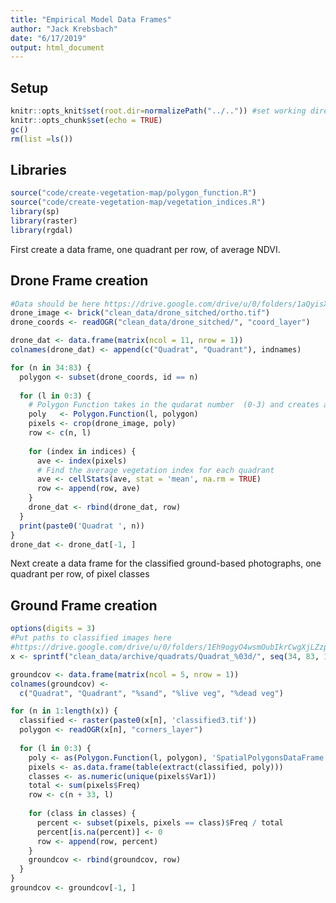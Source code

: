 ```yaml
---
title: "Empirical Model Data Frames"
author: "Jack Krebsbach"
date: "6/17/2019"
output: html_document
---
```


## Setup
```r
knitr::opts_knit$set(root.dir=normalizePath("../..")) #set working directory to the project
knitr::opts_chunk$set(echo = TRUE)
gc()
rm(list =ls())
```

## Libraries
```r
source("code/create-vegetation-map/polygon_function.R")
source("code/create-vegetation-map/vegetation_indices.R")
library(sp)
library(raster)
library(rgdal)
```


First create a data frame, one quadrant per row, of average NDVI.

## Drone Frame creation
```r
#Data should be here https://drive.google.com/drive/u/0/folders/1aQyisXSCmXwFBbF6V0zE0omzLE1NFTQG
drone_image <- brick("clean_data/drone_sitched/ortho.tif")
drone_coords <- readOGR("clean_data/drone_sitched/", "coord_layer")

drone_dat <- data.frame(matrix(ncol = 11, nrow = 1))
colnames(drone_dat) <- append(c("Quadrat", "Quadrant"), indnames)

for (n in 34:83) {
  polygon <- subset(drone_coords, id == n)
  
  for (l in 0:3) {
    # Polygon Function takes in the qudarat number  (0-3) and creates a polygon based off the coordinates manually made
    poly   <- Polygon.Function(l, polygon)
    pixels <- crop(drone_image, poly)
    row <- c(n, l)
    
    for (index in indices) {
      ave <- index(pixels)
      # Find the average vegetation index for each quadrant
      ave <- cellStats(ave, stat = 'mean', na.rm = TRUE)
      row <- append(row, ave)
    }
    drone_dat <- rbind(drone_dat, row)
  }
  print(paste0('Quadrat ', n))
}
drone_dat <- drone_dat[-1, ]
```

Next create a data frame for the classified ground-based photographs, one quadrant per row, of pixel classes

## Ground Frame creation
```r
options(digits = 3)
#Put paths to classified images here
#https://drive.google.com/drive/u/0/folders/1Eh9ogyO4wsmOubIkrCwgXjLZzp1PiNVQ
x <- sprintf("clean_data/archive/quadrats/Quadrat_%03d/", seq(34, 83, 1))

groundcov <- data.frame(matrix(ncol = 5, nrow = 1))
colnames(groundcov) <-
  c("Quadrat", "Quadrant", "%sand", "%live veg", "%dead veg")

for (n in 1:length(x)) {
  classified <- raster(paste0(x[n], 'classified3.tif'))
  polygon <- readOGR(x[n], "corners_layer")
  
  for (l in 0:3) {
    poly <- as(Polygon.Function(l, polygon), 'SpatialPolygonsDataFrame')
    pixels <- as.data.frame(table(extract(classified, poly)))
    classes <- as.numeric(unique(pixels$Var1))
    total <- sum(pixels$Freq)
    row <- c(n + 33, l)
    
    for (class in classes) {
      percent <- subset(pixels, pixels == class)$Freq / total
      percent[is.na(percent)] <- 0
      row <- append(row, percent)
    }
    groundcov <- rbind(groundcov, row)
  }
}
groundcov <- groundcov[-1, ]
```

